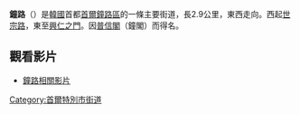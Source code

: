 {{Infobox Korean name
|img=Street view of Jongno 2017-04-07.jpg
|caption=鐘路街景
|hangul=종로
|hanja={{linktext|鐘|路}}
|rr=Jongno
|mr= Chongno
}}

'''鐘路'''（{{lang-ko|종로}}）是[[韓國|韓國]]首都[[首爾|首爾]][[鐘路區|鐘路區]]的一條主要街道，長2.9公里，東西走向。西起[[世宗路|世宗路]]，東至[[興仁之門|興仁之門]]。因[[普信閣|普信閣]]（鐘閣）而得名。

==觀看影片==
*[https://www.youtube.com/watch?v=VLpWiB38p38 鐘路相關影片]

{{首爾特別市行政區劃}}

{{Korea-stub}}

{{DEFAULTSORT:Jongno}}
[[Category:首爾特別市街道|Category:首爾特別市街道]]